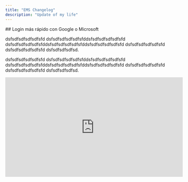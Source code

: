 ```yaml
---
title: "EMS Changelog"
description: "Update of my life"
---
```


<Update label="07/22/2025">
  ## Login más rápido con Google o Microsoft

  dsfsdfsdfsdfsdfsfd dsfsdfsdfsdfsdfsfddsfsdfsdfsdfsdfsfd dsfsdfsdfsdfsdfsfddsfsdfsdfsdfsdfsfddsfsdfsdfsdfsdfsfd dsfsdfsdfsdfsdfsfd dsfsdfsdfsdfsdfsfd dsfsdfsdfsdfsd.

  dsfsdfsdfsdfsdfsfd dsfsdfsdfsdfsdfsfddsfsdfsdfsdfsdfsfd dsfsdfsdfsdfsdfsfddsfsdfsdfsdfsdfsfddsfsdfsdfsdfsdfsfd dsfsdfsdfsdfsdfsfd dsfsdfsdfsdfsdfsfd dsfsdfsdfsdfsd.

  <iframe width="560" height="315" src="https://www.youtube.com/embed/dQw4w9WgXcQ" title="YouTube video player" frameborder="0" allow="accelerometer; autoplay; clipboard-write; encrypted-media; gyroscope; picture-in-picture; web-share" allowfullscreen />
</Update>

<Update label="07/27/2025" description="">
  ## Mide tu intensidad enegética 

  asdasdasdasdasdasdasdasdasdasd
</Update>